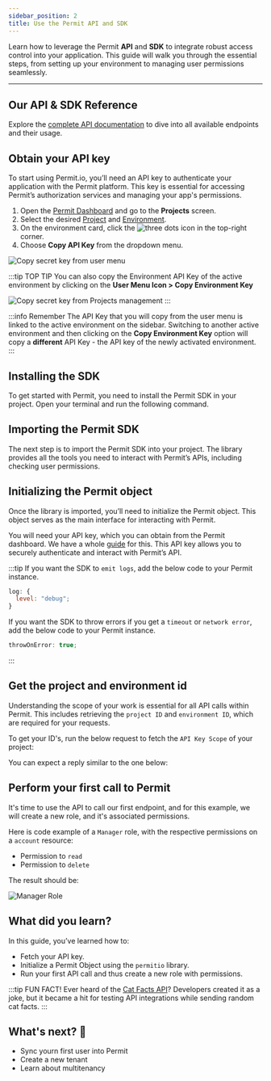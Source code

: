 ```yaml
---
sidebar_position: 2
title: Use the Permit API and SDK
---
```


Learn how to leverage the Permit **API** and **SDK** to integrate robust access control into your application. This guide will walk you
through the essential steps, from setting up your environment to managing user permissions seamlessly.


---

## Our API & SDK Reference

Explore the [complete API documentation](https://api.permit.io/scalar) to dive into all available endpoints and their usage.

## Obtain your API key

To start using Permit.io, you’ll need an API key to authenticate your application with the Permit platform. This key is
essential for accessing Permit’s authorization services and managing your app's permissions.

1. Open the [Permit Dashboard](https://app.permit.io/) and go to the **Projects** screen.
2. Select the desired [Project](/overview/glossary#projects) and [Environment](/overview/glossary#environment).
3. On the environment card, click the ![three dots icon](/ui-videos/getting-started/connecting-your-app/dots.png) in the
   top-right corner.
4. Choose **Copy API Key** from the dropdown menu.

<img
  src="/img/updated/quickstart/sdk-key-1.png"
  alt="Copy secret key from user menu"
  data-zoomable
/>

:::tip TOP TIP
You can also copy the Environment API Key of the active environment by clicking on the **User Menu Icon > Copy Environment
Key**

<img
  src="/img/updated/quickstart/sdk-key-2.png"
  alt="Copy secret key from Projects management"
  data-zoomable
/>
:::

:::info Remember
The API Key that you will copy from the user menu is linked to the active environment on the sidebar.
Switching to another active environment and then clicking on the **Copy Environment Key** option will copy a **different**
API Key - the API key of the newly activated environment.
:::

## Installing the SDK

To get started with Permit, you need to install the Permit SDK in your project. Open your terminal and run the following command.

<CodeBlock folderPath="/walkthroughs/first-policy-check/install" />

## Importing the Permit SDK

The next step is to import the Permit SDK into your project. The library provides all the tools you
need to interact with Permit’s APIs, including checking user permissions.

<CodeBlock folderPath="/walkthroughs/first-policy-check/import" />

## Initializing the Permit object

Once the library is imported, you’ll need to initialize the Permit object. This object serves as the main interface for interacting
with Permit.

You will need your API key, which you can obtain from the Permit dashboard. We have a whole [guide](/overview/sync-your-first-user-with-sdk) for this.
This API key allows you to securely authenticate and interact with Permit’s API.

<CodeBlock folderPath="/walkthroughs/first-policy-check/initialize" />

:::tip
If you want the SDK to `emit logs`, add the below code to your Permit instance.

```js
log: {
  level: "debug";
}
```

If you want the SDK to throw errors if you get a `timeout` or `network error`, add the below code to your Permit instance.

```js
throwOnError: true;
```

:::

## Get the project and environment id

Understanding the scope of your work is essential for all API calls within Permit. This includes retrieving the `project ID` and
`environment ID`, which are required for your requests.

To get your ID's, run the below request to fetch the `API Key Scope` of your project:

<CodeBlock folderPath="/walkthroughs/first-api-sdk/scope" />

You can expect a reply similar to the one below:

<CodeBlock folderPath="/walkthroughs/first-api-sdk/scope-result" />

## Perform your first call to Permit

It's time to use the API to call our first endpoint, and for this example, we will create a new role, and it's associated permissions.

Here is code example of a `Manager` role, with the respective permissions on a `account` resource:

- Permission to `read`
- Permission to `delete`

<CodeBlock folderPath="/walkthroughs/first-api-sdk/first-call" />

The result should be:

![Manager Role](/img/updated/walkthroughs/api-and-sdk/manager-role.png)

## What did you learn?

In this guide, you’ve learned how to:

- Fetch your API key.
- Initialize a Permit Object using the `permitio` library.
- Run your first API call and thus create a new role with permissions.

:::tip FUN FACT!
Ever heard of the [Cat Facts API](https://catfact.ninja/)? Developers created it as a joke, but it became a hit for testing API integrations while
sending random cat facts.
:::

<WhatsNext progress={40} customText="Nice work! Onto the next one.">
  <h2>What's next? 🎉</h2>
  <ul>
    <li>Sync yourn first user into Permit</li>
    <li>Create a new tenant</li>
    <li>Learn about multitenancy</li>
  </ul>
</WhatsNext>
